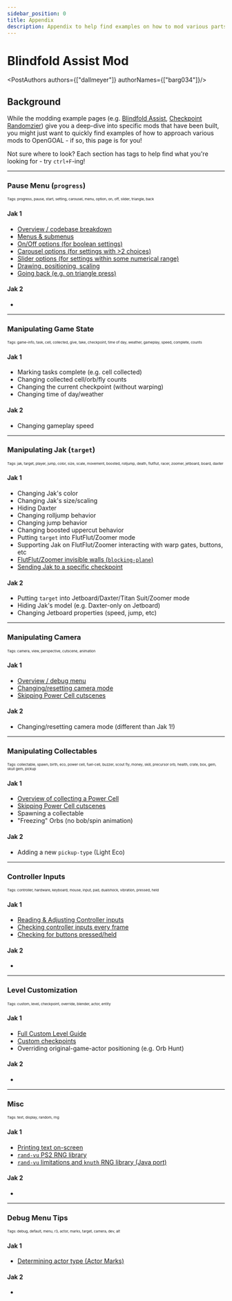 ```yaml
---
sidebar_position: 0
title: Appendix
description: Appendix to help find examples on how to mod various parts of the OpenGOAL engine
---
```


# Blindfold Assist Mod

<PostAuthors authors={["dallmeyer"]} authorNames={["barg034"]}/>

## Background

While the modding example pages (e.g. [Blindfold Assist](./blindfold_assist), [Checkpoint Randomzier](./checkpoint_randomizer.mdx)) give you a deep-dive into specific mods that have been built, you might just want to quickly find examples of how to approach various mods to OpenGOAL - if so, this page is for you!

Not sure where to look? Each section has tags to help find what you're looking for - try `ctrl+F`-ing!

<hr/>

### Pause Menu (`progress`) 
<small><small><small>Tags: progress, pause, start, setting, carousel, menu, option, on, off, slider, triangle, back</small></small></small>

#### Jak 1
- [Overview / codebase breakdown](./checkpoint_randomizer#codebase-breakdown)
- [Menus & submenus](./checkpoint_randomizer#menus--submenus)
- [On/Off options (for boolean settings)](./checkpoint_randomizer#boolean-options)
- [Carousel options (for settings with >2 choices)](./checkpoint_randomizer#carousel-options)
- [Slider options (for settings within some numerical range)](./checkpoint_randomizer#slider-options)
- [Drawing, positioning, scaling](./checkpoint_randomizer#menu-drawing)
- [Going back (e.g. on triangle press)](./checkpoint_randomizer#going-back)

#### Jak 2
- 

<hr/>

### Manipulating Game State
<small><small><small>Tags: game-info, task, cell, collected, give, take, checkpoint, time of day, weather, gameplay, speed, complete, counts</small></small></small>

#### Jak 1
- Marking tasks complete (e.g. cell collected)
- Changing collected cell/orb/fly counts
- Changing the current checkpoint (without warping)
- Changing time of day/weather

#### Jak 2
- Changing gameplay speed

<hr/>

### Manipulating Jak (`target`)
<small><small><small>Tags: jak, target, player, jump, color, size, scale, movement, boosted, rolljump, death, flutflut, racer, zoomer, jetboard, board, daxter</small></small></small>

#### Jak 1
- Changing Jak's color
- Changing Jak's size/scaling
- Hiding Daxter
- Changing rolljump behavior
- Changing jump behavior
- Changing boosted uppercut behavior
- Putting `target` into FlutFlut/Zoomer mode
- Supporting Jak on FlutFlut/Zoomer interacting with warp gates, buttons, etc
- [FlutFlut/Zoomer invisible walls (`blocking-plane`)](./checkpoint_randomizer#removing-invisible-wall-blocking-plane)
- [Sending Jak to a specific checkpoint](./checkpoint_randomizer#checkpoint-warping)

#### Jak 2
- Putting `target` into Jetboard/Daxter/Titan Suit/Zoomer mode
- Hiding Jak's model (e.g. Daxter-only on Jetboard)
- Changing Jetboard properties (speed, jump, etc)

<hr/>

### Manipulating Camera
<small><small><small>Tags: camera, view, perspective, cutscene, animation</small></small></small>

#### Jak 1
- [Overview / debug menu](./blindfold_assist#wherehow-is-the-camera-defined)
- [Changing/resetting camera mode](./blindfold_assist#manipulating-the-camera)
- [Skipping Power Cell cutscenes](./checkpoint_randomizer#disabling-power-cell-cutscenes)

#### Jak 2
- Changing/resetting camera mode (different than Jak 1!)

<hr/>

### Manipulating Collectables
<small><small><small>Tags: collectable, spawn, birth, eco, power cell, fuel-cell, buzzer, scout fly, money, skill, precursor orb, health, crate, box, gem, skull gem, pickup</small></small></small>

#### Jak 1
- [Overview of collecting a Power Cell](./checkpoint_randomizer#what-happens-when-you-touch-a-power-cell)
- [Skipping Power Cell cutscenes](./checkpoint_randomizer#disabling-power-cell-cutscenes)
- Spawning a collectable
- "Freezing" Orbs (no bob/spin animation)

#### Jak 2
- Adding a new `pickup-type` (Light Eco)

<hr/>

### Controller Inputs
<small><small><small>Tags: controller, hardware, keyboard, mouse, input, pad, dualshock, vibration, pressed, held</small></small></small>

#### Jak 1
- [Reading & Adjusting Controller inputs](./blindfold_assist#reading--adjusting-controller-input)
- [Checking controller inputs every frame](./blindfold_assist#reading-inputs-every-frame)
- [Checking for buttons pressed/held](./blindfold_assist#checking-for-buttons-pressedheld)

#### Jak 2
-

<hr/>

### Level Customization
<small><small><small>Tags: custom, level, checkpoint, override, blender, actor, entity</small></small></small>

#### Jak 1
- [Full Custom Level Guide](../../category/custom-levels)
- [Custom checkpoints](./checkpoint_randomizer#additional-custom-checkpoints)
- Overriding original-game-actor positioning (e.g. Orb Hunt)

#### Jak 2
- 

<hr/>

### Misc
<small><small><small>Tags: text, display, random, rng</small></small></small>

#### Jak 1
- [Printing text on-screen](./checkpoint_randomizer#displaying-collectablewarp-counter)
- [`rand-vu` PS2 RNG library](./checkpoint_randomizer#making-it-random)
- [`rand-vu` limitations and `knuth` RNG library (Java port)](./checkpoint_randomizer#checkpoint-predictability)

#### Jak 2
-

<hr/>

### Debug Menu Tips
<small><small><small>Tags: debug, default, menu, r3, actor, marks, target, camera, dev, alt</small></small></small>

#### Jak 1
- [Determining actor type (Actor Marks)](./checkpoint_randomizer#debug-menu---actor-marks)

#### Jak 2
- 